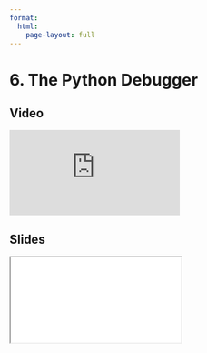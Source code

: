 ```yaml
---
format:
  html:
    page-layout: full
---
```


# 6. The Python Debugger

::: {.panel-tabset .nav-pills}

## Video

<iframe
    class="video"
    src="https://www.youtube.com/embed/cZwBfjQpHTU?start=1912&end=2454&rel=0" 
    title="Module 7 Video - The Python Debugger"
    frameborder="0"
    allow="accelerometer; autoplay; clipboard-write; encrypted-media; gyroscope; picture-in-picture"
    allowfullscreen
></iframe>

## Slides

<iframe
    class="slide-deck"
    src="slides/module7_18.html"
></iframe>

:::
